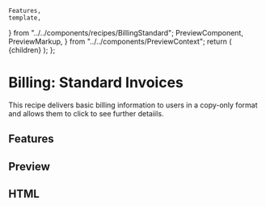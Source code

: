     Features,
    template,
} from "../../components/recipes/BillingStandard";
    PreviewComponent,
    PreviewMarkup,
} from "../../components/PreviewContext";
    return (
        <PreviewLayout inline={inline} tools>
            {children}
        </PreviewLayout>
    );
};

# Billing: Standard Invoices

This recipe delivers basic billing information to users in a copy-only format and allows them to click to see further detaiils.

<LinkButton
    href="https://litmus.com/checklist/emails/public/cfc46f9"
    target="_blank"
    label="View in Litmus"
/>

## Features

<Features />

## Preview

<PreviewComponent label="billingstandard" Component={BillingStandard} />

## HTML

<PreviewMarkup label="billingstandard" template={template} />
